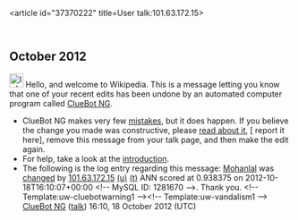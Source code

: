 <article id="37370222" title=User talk:101.63.172.15>
	<talkpage id="37370222" title="User talk:101.63.172.15">


== October 2012 ==
[[Image:Information.svg|left|25px|alt=|link=]] Hello, and welcome to Wikipedia. This is a message letting you know that one of your recent edits has been undone by an automated computer program called [[User:ClueBot NG|ClueBot NG]].
{{clear}}
* ClueBot NG makes very few [[User:ClueBot NG#Information About False Positives|mistakes]], but it does happen. If you believe the change you made was constructive, please [[User:ClueBot NG#Information About False Positives|read about it]], [{{User:ClueBot NG/Warnings/FPReport|1281670}} report it here], remove this message from your talk page, and then make the edit again.
* For help, take a look at the [[Wikipedia:Introduction|introduction]].
* The following is the log entry regarding this message: [[Mohanlal]] was [http://en.wikipedia.org/w/index.php?title=Mohanlal&amp;diff=518534987&amp;oldid=518532747 changed] by [[Special:Contributions/101.63.172.15|101.63.172.15]] [[User:101.63.172.15|(u)]] [[User talk:101.63.172.15|(t)]] ANN scored at 0.938375 on 2012-10-18T16:10:07+00:00 &lt;!-- MySQL ID: 1281670 --&gt;. Thank you. &lt;!-- Template:uw-cluebotwarning1 --&gt;&lt;!-- Template:uw-vandalism1 --&gt; [[User:ClueBot NG|ClueBot NG]] ([[User talk:ClueBot NG|talk]]) 16:10, 18 October 2012 (UTC)
	</talkpage>
</article>